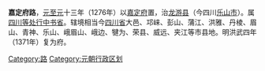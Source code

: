 {{NoteTA
|1=zh-hans:龙游;zh-hant:龍遊
}}
'''嘉定府路'''，[[元|元]][[至元_(忽必烈)|至元]]十三年（1276年）以[[嘉定府|嘉定府]]置，治[[龙游县|龙游县]]（今四川[[乐山市|乐山市]]）。属[[四川等处行中书省|四川等处行中书省]]。辖境相当今[[四川省|四川省]]大邑、邛崃、彭山、蒲江、洪雅、丹棱、眉山、青神、乐山、峨眉山、峨边、犍为、荣县、威远、夹江等市县地。明洪武四年（1371年）复为府。

[[Category:路|Category:路]] 
 
[[Category:元朝行政区划|Category:元朝行政区划]]